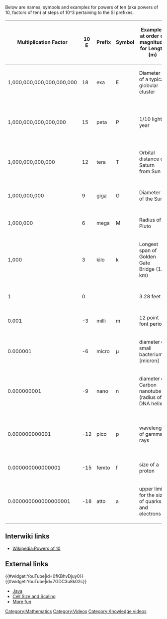 Below are names, symbols and examples for powers of ten (aka powers of 10, factors of ten) at steps of 10^3 pertaining to the SI prefixes.

{| cellspacing="0" cellpadding="2" border="1" align="center"
|-
! Multiplication Factor 
! 10 E 
! Prefix 
! Symbol 
! Examples at order of magnitude for Length (m) 
! Examples at order of magnitude for Force (N) 
! Examples at order of magnitude for Power (W) 
! Others
|-
| 1,000,000,000,000,000,000 
| 18 
| exa 
| E 
| Diameter of a typical globular cluster 
| 
| 
| 
|-
| 1,000,000,000,000,000 
| 15 
| peta 
| P 
| 1/10 light-year 
| 
| Estimated heat flux transported by the Gulf Stream 
| 
|-
| 1,000,000,000,000 
| 12 
| tera 
| T 
| Orbital distance of Saturn from Sun 
| 
| Average electrical power for World 
| 
|-
| 1,000,000,000 
| 9 
| giga 
| G 
| Diameter of the Sun 
| 
| Average nuclear power plant 
| 
|-
| 1,000,000 
| 6 
| mega 
| M 
| Radius of Pluto 
| 
| [[Solar power]] plant 
| 
|-
| 1,000 
| 3 
| kilo 
| k 
| Longest span of Golden Gate Bridge (1.2 km) 
| 
| Full sun on 1 m<sup>2</sup> 
| 
|-
| 1 
| 0 
| 
| 
| 3.28 feet 
| 
| Small LED flashlight 
| 
|-
| 0.001 
| -3 
| milli 
| m 
| 12 point font period 
| 
| Line test for a telephone 
| 
|-
| 0.000001 
| -6 
| micro 
| μ 
| diameter of small bacterium [micron] 
| 
| approximate consumption of a quartz wristwatch 
| 
|-
| 0.000000001 
| -9 
| nano 
| n 
| diameter of Carbon nanotube (radius of DNA helix) 
| 
| output of a typical tissue cell
| 
|-
| 0.000000000001 
| -12 
| pico 
| p 
| wavelength of gamma rays 
| 
| average power consumption of a human cell 
| 
|-
| 0.000000000000001 
| -15 
| femto 
| f 
| size of a proton 
| 
| 
| 
|-
| 0.000000000000000001 
| -18 
| atto 
| a 
| upper limit for the size of quarks and electrons 
| 
| output of a myosin muscle motor
| 
|}

== Interwiki links ==

* [[Wikipedia:Powers of 10]]

== External links ==

{{#widget:YouTube|id=0fKBhvDjuy0}}
{{#widget:YouTube|id=7GDC3u8k02c}}
*[http://micro.magnet.fsu.edu/primer/java/scienceopticsu/powersof10/index.html Java]
*[http://learn.genetics.utah.edu/content/begin/cells/scale/ Cell Size and Scaling]
*[http://www.newgrounds.com/portal/view/525347/ More fun]


[[Category:Mathematics]]
[[Category:Videos]]
[[Category:Knowledge videos]]